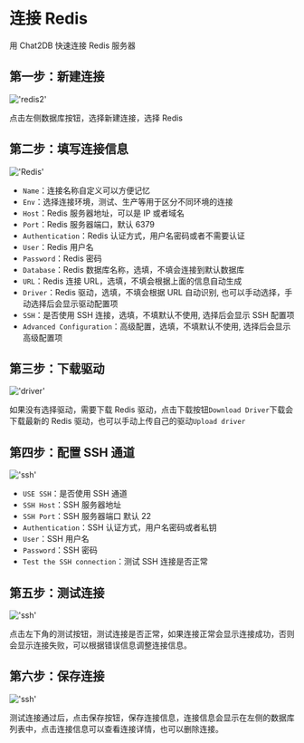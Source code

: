 # 连接 Redis

用 Chat2DB 快速连接 Redis 服务器

## 第一步：新建连接

!['redis2'](/image/connection/redis2.png)

点击左侧数据库按钮，选择新建连接，选择 Redis


## 第二步：填写连接信息

!['Redis'](/image/connection/redis.png)

- `Name`：连接名称自定义可以方便记忆
- `Env`：选择连接环境，测试、生产等用于区分不同环境的连接
- `Host`：Redis 服务器地址，可以是 IP 或者域名
- `Port`：Redis 服务器端口，默认 6379
- `Authentication`：Redis 认证方式，用户名密码或者不需要认证
- `User`：Redis 用户名
- `Password`：Redis 密码
- `Database`：Redis 数据库名称，选填，不填会连接到默认数据库
- `URL`：Redis 连接 URL，选填，不填会根据上面的信息自动生成
- `Driver`：Redis 驱动，选填，不填会根据 URL 自动识别, 也可以手动选择，手动选择后会显示驱动配置项
- `SSH`：是否使用 SSH 连接，选填，不填默认不使用, 选择后会显示 SSH 配置项
- `Advanced Configuration`：高级配置，选填，不填默认不使用, 选择后会显示高级配置项

## 第三步：下载驱动

!['driver'](/image/connection/driver.png)

如果没有选择驱动，需要下载 Redis 驱动，点击下载按钮`Download Driver`下载会下载最新的 Redis 驱动，也可以手动上传自己的驱动`Upload driver`

## 第四步：配置 SSH 通道

!['ssh'](/image/connection/ssh.png)
- `USE SSH`：是否使用 SSH 通道
- `SSH Host`：SSH 服务器地址
- `SSH Port`：SSH 服务器端口 默认 22
- `Authentication`：SSH 认证方式，用户名密码或者私钥
- `User`：SSH 用户名
- `Password`：SSH 密码
- `Test the SSH connection`：测试 SSH 连接是否正常

## 第五步：测试连接

!['ssh'](/image/connection/test.png)

点击左下角的测试按钮，测试连接是否正常，如果连接正常会显示连接成功，否则会显示连接失败，可以根据错误信息调整连接信息。

## 第六步：保存连接
!['ssh'](/image/connection/test.png)

测试连接通过后，点击保存按钮，保存连接信息，连接信息会显示在左侧的数据库列表中，点击连接信息可以查看连接详情，也可以删除连接。
